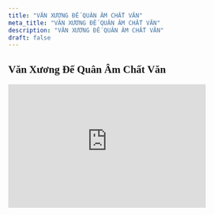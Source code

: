 ```yaml
---
title: "VĂN XƯƠNG ĐẾ QUÂN ÂM CHẤT VĂN"
meta_title: "VĂN XƯƠNG ĐẾ QUÂN ÂM CHẤT VĂN"
description: "VĂN XƯƠNG ĐẾ QUÂN ÂM CHẤT VĂN"
draft: false
---
```

<style>
    @import url('https://fonts.googleapis.com/css2?family=Pattaya&display=swap');
</style>
<h2 style="font-family: 'Pattaya'">Văn Xương Đế Quân Âm Chất Văn</h2>
<iframe
    style='width:400px;height:250px'
    src='https://online.pubhtml5.com/kcbf/zggd/'
    seamless='seamless'
    scrolling='no'
    frameborder='0'
    allowtransparency='true'
    allowfullscreen='true'
></iframe>
